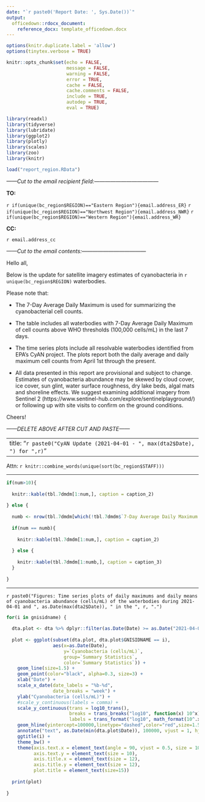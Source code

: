 ```yaml
---
date: "`r paste0('Report Date: ', Sys.Date())`"
output: 
  officedown::rdocx_document:
    reference_docx: template_officedown.docx
---
```


```r
options(knitr.duplicate.label = 'allow')
options(tinytex.verbose = TRUE)

knitr::opts_chunk$set(echo = FALSE,
                      message = FALSE,
                      warning = FALSE,
                      error = TRUE,
                      cache = FALSE,
                      cache.comments = FALSE,
                      include = TRUE,
                      autodep = TRUE,
                      eval = TRUE)

library(readxl)
library(tidyverse)
library(lubridate)
library(ggplot2)
library(plotly)
library(scales)
library(zoo)
library(knitr)

load("report_region.RData")

```

*------Cut to the email recipient field:------------------------------------*

**TO:**

`r if(unique(bc_region$REGION)=="Eastern Region"){email.address_ER}`
`r if(unique(bc_region$REGION)=="Northwest Region"){email.address_NWR}`
`r if(unique(bc_region$REGION)=="Western Region"){email.address_WR}`

**CC:**

`r email.address_cc`

*------Cut to the email contents:------------------------------------*

Hello all,

Below is the update for satellite imagery estimates of cyanobacteria in `r unique(bc_region$REGION)` waterbodies.

Please note that:

*   The 7-Day Average Daily Maximum is used for summarizing the cyanobacterial cell counts.       

*   The table includes all waterbodies with 7-Day Average Daily Maximum of cell counts above WHO thresholds (100,000 cells/mL) in the last 7 days.        

*   The time series plots include all resolvable waterbodies identified from EPA’s CyAN project. The plots report both the daily average and daily maximum cell counts from April 1st through the present.       

*   All data presented in this report are provisional and subject to change. Estimates of cyanobacteria abundance may be skewed by cloud cover, ice cover, sun glint, water surface roughness, dry lake beds, algal mats and shoreline effects. We suggest examining additional imagery from Sentinel 2 (https://www.sentinel-hub.com/explore/sentinelplayground/) or following up with site visits to confirm on the ground conditions.    

Cheers!

*------DELETE ABOVE AFTER CUT AND PASTE------*

---
title: "`r paste0("CyAN Update (2021-04-01 - ", max(dta2$Date), ") for ",r)`"
---

Attn: `r knitr::combine_words(unique(sort(bc_region$STAFF)))`

---------------------------------------------------------------------------------------------------------------------

<!---BLOCK_LANDSCAPE_START--->

```r

if(num>10){
  
  knitr::kable(tbl.7dmdm[1:num,], caption = caption_2)
  
} else {
  
  numb <- nrow(tbl.7dmdm[which(!tbl.7dmdm$`7-Day Average Daily Maximum (cells/mL)` == "Non-detect"),])
  
  if(num == numb){
    
    knitr::kable(tbl.7dmdm[1:num,], caption = caption_2)
    
  } else {
    
    knitr::kable(tbl.7dmdm[1:numb,], caption = caption_3)
  }
  
}
```

---------------------------------------------------------------------------------------------------------------------

`r paste0("Figures: Time series plots of daily maximums and daily means of cyanobacteria abundance (cells/mL) of the waterbodies during 2021-04-01 and ", as.Date(max(dta2$Date)), " in the ", r, ".")`

```r

for(i in gnisidname) {
  
  dta.plot <- dta %>% dplyr::filter(as.Date(Date) >= as.Date("2021-04-01"))
  
  plot <- ggplot(subset(dta.plot, dta.plot$GNISIDNAME == i),
                 aes(x=as.Date(Date), 
                     y=`Cyanobacteria (cells/mL)`,
                     group=`Summary Statistics`,
                     color=`Summary Statistics`)) +
    geom_line(size=1.5) +
    geom_point(color="black", alpha=0.3, size=3) +
    xlab("Date") +
    scale_x_date(date_labels = "%b-%d",
                 date_breaks = "week") +
    ylab("Cyanobacteria (cells/mL)") +
    #scale_y_continuous(labels = comma) +
    scale_y_continuous(trans = log10_trans(),
                       breaks = trans_breaks("log10", function(x) 10^x),
                       labels = trans_format("log10", math_format(10^.x))) +
    geom_hline(yintercept=100000,linetype="dashed",color="red",size=1.5) +
    annotate("text", as.Date(min(dta.plot$Date)), 100000, vjust = 1, hjust = 0,  label = "WHO Guideline") +
    ggtitle(i) +
    theme_bw() +
    theme(axis.text.x = element_text(angle = 90, vjust = 0.5, size = 10),
          axis.text.y = element_text(size = 10),
          axis.title.x = element_text(size = 12),
          axis.title.y = element_text(size = 12),
          plot.title = element_text(size=15))
  
  print(plot)
  
}

```

<!---BLOCK_LANDSCAPE_STOP--->